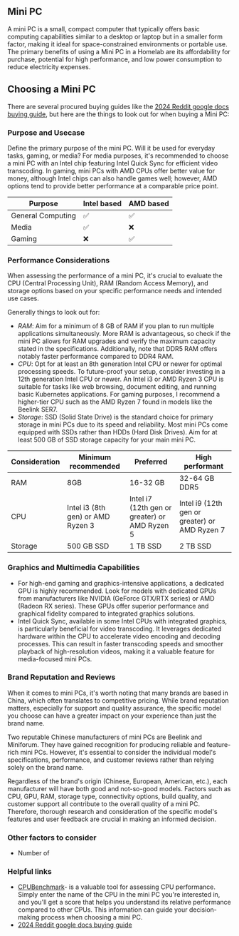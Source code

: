 ## Mini PC

A mini PC is a small, compact computer that typically offers basic computing capabilities similar to a desktop or laptop but in a smaller form factor, making it ideal for space-constrained environments or portable use.
The primary benefits of using a Mini PC in a Homelab are its affordability for purchase, potential for high performance, and low power consumption to reduce electricity expenses.

## Choosing a Mini PC

There are several procured buying guides like the [2024 Reddit google docs buying guide](https://docs.google.com/spreadsheets/d/1SWqLJ6tGmYHzqGaa4RZs54iw7C1uLcTU_rLTRHTOzaA/edit#gid=1054800310),
but here are the things to look out for when buying a Mini PC:

### Purpose and Usecase

Define the primary purpose of the mini PC. Will it be used for everyday tasks, gaming, or media? For media purposes, it's recommended to choose a mini PC with an Intel chip featuring Intel Quick Sync for efficient video transcoding. In gaming, mini PCs with AMD CPUs offer better value for money, although Intel chips can also handle games well; however, AMD options tend to provide better performance at a comparable price point.

| Purpose           | Intel based | AMD based |
|-------------------|-------------|-----------|
| General Computing | ✅           | ✅         |
| Media             | ✅           | ❌         |
| Gaming            | ❌           | ✅         |

### Performance Considerations

When assessing the performance of a mini PC, it's crucial to evaluate the CPU (Central Processing Unit), RAM (Random Access Memory), and storage options based on your specific performance needs and intended use cases.

Generally things to look out for:

- *RAM*: Aim for a minimum of 8 GB of RAM if you plan to run multiple applications simultaneously. More RAM is advantageous, so check if the mini PC allows for RAM upgrades and verify the maximum capacity stated in the specifications. Additionally, note that DDR5 RAM offers notably faster performance compared to DDR4 RAM.
- *CPU*: Opt for at least an 8th generation Intel CPU or newer for optimal processing speeds. To future-proof your setup, consider investing in a 12th generation Intel CPU or newer. An Intel i3 or AMD Ryzen 3 CPU is suitable for tasks like web browsing, document editing, and running basic Kubernetes applications. For gaming purposes, I recommend a higher-tier CPU such as the AMD Ryzen 7 found in models like the Beelink SER7.
- *Storage*: SSD (Solid State Drive) is the standard choice for primary storage in mini PCs due to its speed and reliability. Most mini PCs come equipped with SSDs rather than HDDs (Hard Disk Drives). Aim for at least 500 GB of SSD storage capacity for your main mini PC.

| Consideration | Minimum recommended               | Preferred                                     | High performant                               |
|---------------|-----------------------------------|-----------------------------------------------|-----------------------------------------------|
| RAM           | 8GB                               | 16-32 GB                                      | 32-64 GB DDR5                                 |
| CPU           | Intel i3 (8th gen) or AMD Ryzen 3 | Intel i7 (12th gen or greater) or AMD Ryzen 5 | Intel i9 (12th gen or greater) or AMD Ryzen 7 |
| Storage       | 500 GB SSD                        | 1 TB SSD                                      | 2 TB SSD                                      |

### Graphics and Multimedia Capabilities

- For high-end gaming and graphics-intensive applications, a dedicated GPU is highly recommended. Look for models with dedicated GPUs from manufacturers like NVIDIA (GeForce GTX/RTX series) or AMD (Radeon RX series). These GPUs offer superior performance and graphical fidelity compared to integrated graphics solutions.
- Intel Quick Sync, available in some Intel CPUs with integrated graphics, is particularly beneficial for video transcoding. It leverages dedicated hardware within the CPU to accelerate video encoding and decoding processes. This can result in faster transcoding speeds and smoother playback of high-resolution videos, making it a valuable feature for media-focused mini PCs.

### Brand Reputation and Reviews

When it comes to mini PCs, it's worth noting that many brands are based in China, which often translates to competitive pricing. While brand reputation matters, especially for support and quality assurance, the specific model you choose can have a greater impact on your experience than just the brand name.

Two reputable Chinese manufacturers of mini PCs are Beelink and Miniforum. They have gained recognition for producing reliable and feature-rich mini PCs. However, it's essential to consider the individual model's specifications, performance, and customer reviews rather than relying solely on the brand name.

Regardless of the brand's origin (Chinese, European, American, etc.), each manufacturer will have both good and not-so-good models. Factors such as CPU, GPU, RAM, storage type, connectivity options, build quality, and customer support all contribute to the overall quality of a mini PC. Therefore, thorough research and consideration of the specific model's features and user feedback are crucial in making an informed decision.

### Other factors to consider

- Number of

### Helpful links

- [CPUBenchmark](https://www.cpubenchmark.net/cpu_list.php)- is a valuable tool for assessing CPU performance. Simply enter the name of the CPU in the mini PC you're interested in, and you'll get a score that helps you understand its relative performance compared to other CPUs. This information can guide your decision-making process when choosing a mini PC.
- [2024 Reddit google docs buying guide](https://docs.google.com/spreadsheets/d/1SWqLJ6tGmYHzqGaa4RZs54iw7C1uLcTU_rLTRHTOzaA/edit#gid=1054800310)
